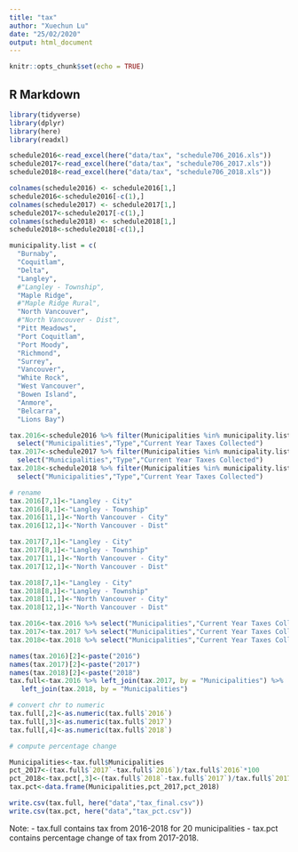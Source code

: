 ```yaml
---
title: "tax"
author: "Xuechun Lu"
date: "25/02/2020"
output: html_document
---
```


```r
knitr::opts_chunk$set(echo = TRUE)
```

## R Markdown

```r
library(tidyverse)
library(dplyr)
library(here)
library(readxl)
```

```r
schedule2016<-read_excel(here("data/tax", "schedule706_2016.xls"))
schedule2017<-read_excel(here("data/tax", "schedule706_2017.xls"))
schedule2018<-read_excel(here("data/tax", "schedule706_2018.xls"))

colnames(schedule2016) <- schedule2016[1,]
schedule2016<-schedule2016[-c(1),]
colnames(schedule2017) <- schedule2017[1,]
schedule2017<-schedule2017[-c(1),]
colnames(schedule2018) <- schedule2018[1,]
schedule2018<-schedule2018[-c(1),]

municipality.list = c(
  "Burnaby", 
  "Coquitlam", 
  "Delta", 
  "Langley", 
  #"Langley - Township",
  "Maple Ridge",
  #"Maple Ridge Rural", 
  "North Vancouver",
  #"North Vancouver - Dist",
  "Pitt Meadows", 
  "Port Coquitlam", 
  "Port Moody", 
  "Richmond", 
  "Surrey", 
  "Vancouver", 
  "White Rock", 
  "West Vancouver", 
  "Bowen Island", 
  "Anmore", 
  "Belcarra",
  "Lions Bay")

tax.2016<-schedule2016 %>% filter(Municipalities %in% municipality.list) %>% 
  select("Municipalities","Type","Current Year Taxes Collected")
tax.2017<-schedule2017 %>% filter(Municipalities %in% municipality.list) %>% 
  select("Municipalities","Type","Current Year Taxes Collected")
tax.2018<-schedule2018 %>% filter(Municipalities %in% municipality.list) %>% 
  select("Municipalities","Type","Current Year Taxes Collected")

# rename
tax.2016[7,1]<-"Langley - City"
tax.2016[8,1]<-"Langley - Township"
tax.2016[11,1]<-"North Vancouver - City"
tax.2016[12,1]<-"North Vancouver - Dist"

tax.2017[7,1]<-"Langley - City"
tax.2017[8,1]<-"Langley - Township"
tax.2017[11,1]<-"North Vancouver - City"
tax.2017[12,1]<-"North Vancouver - Dist"

tax.2018[7,1]<-"Langley - City"
tax.2018[8,1]<-"Langley - Township"
tax.2018[11,1]<-"North Vancouver - City"
tax.2018[12,1]<-"North Vancouver - Dist"

tax.2016<-tax.2016 %>% select("Municipalities","Current Year Taxes Collected")
tax.2017<-tax.2017 %>% select("Municipalities","Current Year Taxes Collected")
tax.2018<-tax.2018 %>% select("Municipalities","Current Year Taxes Collected")

names(tax.2016)[2]<-paste("2016")
names(tax.2017)[2]<-paste("2017")
names(tax.2018)[2]<-paste("2018")
tax.full<-tax.2016 %>% left_join(tax.2017, by = "Municipalities") %>% 
   left_join(tax.2018, by = "Municipalities")

# convert chr to numeric
tax.full[,2]<-as.numeric(tax.full$`2016`)
tax.full[,3]<-as.numeric(tax.full$`2017`)
tax.full[,4]<-as.numeric(tax.full$`2018`)

# compute percentage change

Municipalities<-tax.full$Municipalities
pct_2017<-(tax.full$`2017`-tax.full$`2016`)/tax.full$`2016`*100
pct_2018<-tax.pct[,3]<-(tax.full$`2018`-tax.full$`2017`)/tax.full$`2017`*100
tax.pct<-data.frame(Municipalities,pct_2017,pct_2018)

write.csv(tax.full, here("data","tax_final.csv"))
write.csv(tax.pct, here("data","tax_pct.csv"))
```

Note: 
- tax.full contains tax from 2016-2018 for 20 municipalities
- tax.pct contains percentage change of tax from 2017-2018.